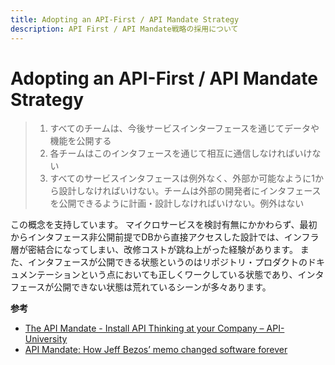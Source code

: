 ```yaml
---
title: Adopting an API-First / API Mandate Strategy
description: API First / API Mandate戦略の採用について
---
```


# Adopting an API-First / API Mandate Strategy

> 1. すべてのチームは、今後サービスインターフェースを通じてデータや機能を公開する
> 2. 各チームはこのインタフェースを通じて相互に通信しなければいけない
> 3. すべてのサービスインタフェースは例外なく、外部か可能なように1から設計しなければいけない。チームは外部の開発者にインタフェースを公開できるように計画・設計しなければいけない。例外はない

この概念を支持しています。 マイクロサービスを検討有無にかかわらず、最初からインタフェース非公開前提でDBから直接アクセスした設計では、インフラ層が密結合になってしまい、改修コストが跳ね上がった経験があります。 また、インタフェースが公開できる状態というのはリポジトリ・プロダクトのドキュメンテーションという点においても正しくワークしている状態であり、インタフェースが公開できない状態は荒れているシーンが多々あります。

**参考**

* [The API Mandate - Install API Thinking at your Company – API-University](https://api-university.com/blog/the-api-mandate/)
* [API Mandate: How Jeff Bezos’ memo changed software forever](https://konghq.com/blog/enterprise/api-mandate)
